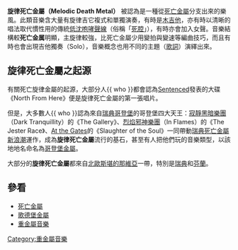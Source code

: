 '''旋律死亡金屬（Melodic Death Metal）''' 被認為是一種從[[死亡金屬|死亡金屬]]分支出來的樂風。此類音樂含大量有旋律吉它複式和單獨演奏，有時是[[木吉他|木吉他]]，亦有時以清晰的唱法取代慣性用的傳統[[低沈|低沈]][[咆哮|咆哮]][[聲線|聲線]]（俗稱「[[死腔|死腔]]」），有時亦會加入女聲。音樂結構較'''死亡金属'''明顯，主旋律較強，比死亡金屬少用變拍與變速等編曲技巧，而且有時也會出現吉他獨奏（Solo），音樂概念也用不同的主題（[[歌詞|歌詞]]）演繹出來。

== 旋律死亡金屬之起源 ==
有關死亡旋律金屬的起源，大部分人{{ who }}都會認為[[Sentenced|Sentenced]]發表的大碟《North From Here》便是旋律死亡金屬的第一張唱片。

但是，大多數人{{ who }}認為來自[[瑞典|瑞典]][[哥登堡|哥登堡]]的哥登堡四大天王：[[寂靜黑暗樂團|寂靜黑暗樂團]]（Dark Tranquillity）的《The Gallery》、[[In_Flames|烈焰邪神樂團]]（In Flames）的《The Jester Race》、[[At_the_Gates|At the Gates]]的《Slaughter of the Soul》一同帶動[[瑞典死亡金屬新浪潮|瑞典死亡金屬新浪潮]]運作，成為'''旋律死亡金屬'''流行的基石，甚至有人把他們玩的音樂類型，以該地地名命名為[[歌德堡金屬|哥登堡金屬]]。

大部分的'''旋律死亡金屬'''都來自[[北歐|北歐]][[斯堪的那維亞|斯堪的那維亞]]一帶，特別是[[瑞典|瑞典]]和[[芬蘭|芬蘭]]。

== 參看 ==
* [[死亡金屬|死亡金屬]]
* [[歌德堡金屬|歌德堡金屬]]
* [[重金屬音樂|重金屬音樂]]

{{Heavymetal}}

[[Category:重金屬音樂|Category:重金屬音樂]]
